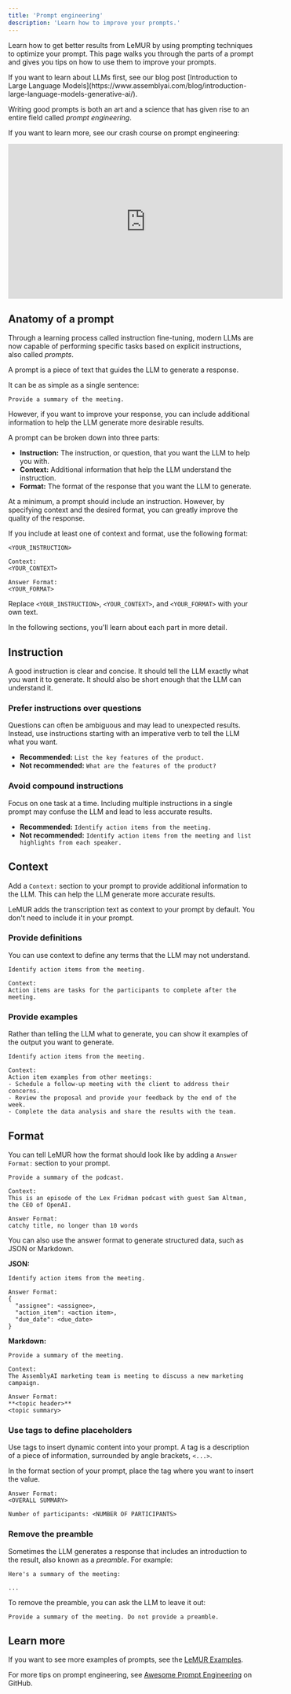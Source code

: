 ```yaml
---
title: 'Prompt engineering'
description: 'Learn how to improve your prompts.'
---
```







Learn how to get better results from LeMUR by using prompting techniques to optimize your prompt. This page walks you through the parts of a prompt and gives you tips on how to use them to improve your prompts.

<Info title="Large language models">
If you want to learn about LLMs first, see our blog post [Introduction to Large Language Models](https://www.assemblyai.com/blog/introduction-large-language-models-generative-ai/).
</Info>

<Tip title="Prompt engineering">

Writing good prompts is both an art and a science that has given rise to an entire field called _prompt engineering_.

If you want to learn more, see our crash course on prompt engineering:

<iframe
  width="560"
  height="315"
  src="https://www.youtube.com/embed/aOm75o2Z5-o?si=bDWFpSPQ0PLpW6kK"
  title="YouTube video player"
  frameborder="0"
  allow="accelerometer; autoplay; clipboard-write; encrypted-media; gyroscope; picture-in-picture; web-share"
  allowfullscreen
></iframe>

</Tip>

## Anatomy of a prompt

Through a learning process called instruction fine-tuning, modern LLMs are now capable of performing specific tasks based on explicit instructions, also called _prompts_.

A prompt is a piece of text that guides the LLM to generate a response.

It can be as simple as a single sentence:

```
Provide a summary of the meeting.
```

However, if you want to improve your response, you can include additional information to help the LLM generate more desirable results.

A prompt can be broken down into three parts:

- **Instruction:** The instruction, or question, that you want the LLM to help you with.
- **Context:** Additional information that help the LLM understand the instruction.
- **Format:** The format of the response that you want the LLM to generate.

At a minimum, a prompt should include an instruction. However, by specifying context and the desired format, you can greatly improve the quality of the response.

If you include at least one of context and format, use the following format:

```plain
<YOUR_INSTRUCTION>

Context:
<YOUR_CONTEXT>

Answer Format:
<YOUR_FORMAT>
```

Replace `<YOUR_INSTRUCTION>`, `<YOUR_CONTEXT>`, and `<YOUR_FORMAT>` with your own text.

In the following sections, you'll learn about each part in more detail.

## Instruction

A good instruction is clear and concise. It should tell the LLM exactly what you want it to generate. It should also be short enough that the LLM can understand it.

### Prefer instructions over questions

Questions can often be ambiguous and may lead to unexpected results. Instead, use instructions starting with an imperative verb to tell the LLM what you want.

- **Recommended:** `List the key features of the product.`
- **Not recommended:** `What are the features of the product?`

### Avoid compound instructions

Focus on one task at a time. Including multiple instructions in a single prompt may confuse the LLM and lead to less accurate results.

- **Recommended:** `Identify action items from the meeting.`
- **Not recommended:** `Identify action items from the meeting and list highlights from each speaker.`

## Context

Add a `Context:` section to your prompt to provide additional information to the LLM. This can help the LLM generate more accurate results.

<Note title="Transcription text">
LeMUR adds the transcription text as context to your prompt by default. You don't need to include it in your prompt.
</Note>

### Provide definitions

You can use context to define any terms that the LLM may not understand.

```plain
Identify action items from the meeting.

Context:
Action items are tasks for the participants to complete after the meeting.
```

### Provide examples

Rather than telling the LLM what to generate, you can show it examples of the output you want to generate.

```plain
Identify action items from the meeting.

Context:
Action item examples from other meetings:
- Schedule a follow-up meeting with the client to address their concerns.
- Review the proposal and provide your feedback by the end of the week.
- Complete the data analysis and share the results with the team.
```

## Format

You can tell LeMUR how the format should look like by adding a `Answer Format:` section to your prompt.

```plain
Provide a summary of the podcast.

Context:
This is an episode of the Lex Fridman podcast with guest Sam Altman, the CEO of OpenAI.

Answer Format:
catchy title, no longer than 10 words
```

You can also use the answer format to generate structured data, such as JSON or Markdown.

**JSON:**

```plain
Identify action items from the meeting.

Answer Format:
{
  "assignee": <assignee>,
  "action_item": <action item>,
  "due_date": <due_date>
}
```

**Markdown:**

```plain
Provide a summary of the meeting.

Context:
The AssemblyAI marketing team is meeting to discuss a new marketing campaign.

Answer Format:
**<topic header>**
<topic summary>
```

### Use tags to define placeholders

Use tags to insert dynamic content into your prompt. A tag is a description of a piece of information, surrounded by angle brackets, `<...>`.

In the format section of your prompt, place the tag where you want to insert the value.

```plain
Answer Format:
<OVERALL SUMMARY>

Number of participants: <NUMBER OF PARTICIPANTS>
```

### Remove the preamble

Sometimes the LLM generates a response that includes an introduction to the result, also known as a _preamble_. For example:

```
Here's a summary of the meeting:

...
```

To remove the preamble, you can ask the LLM to leave it out:

```
Provide a summary of the meeting. Do not provide a preamble.
```

## Learn more

If you want to see more examples of prompts, see the [LeMUR Examples](/docs/lemur/examples).

For more tips on prompt engineering, see [Awesome Prompt Engineering](https://github.com/promptslab/Awesome-Prompt-Engineering) on GitHub.




